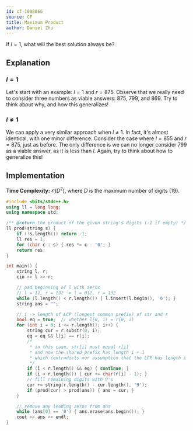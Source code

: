 ```yaml
---
id: cf-100886G
source: CF
title: Maximum Product
author: Daniel Zhu
---
```


<Spoiler title="Hint">

If $l = 1$, what will the best solution always be?

</Spoiler>

## Explanation

### $l = 1$

Let's start with an example: $l = 1$ and $r = 875$. Observe that we really need to consider three numbers as viable answers: $875$, $799$, and $869$. Try to think about why, and how this generalizes!

### $l \neq 1$

We can apply a very similar approach when $l \neq 1$. In fact, it's almost identical, with one minor difference. Consider the case where $l = 855$ and $r = 875$, just as before. The only difference is we can no longer consider $799$ as a viable answer, as it is less than $l$. Again, try to think about how to generalize this!

## Implementation

**Time Complexity:** $\mathcal{O}(D^2)$, where $D$ is the maximum number of digits (19).

<LanguageSection>
<CPPSection>

```cpp
#include <bits/stdc++.h>
using ll = long long;
using namespace std;

/** @return the product of the given string's digits (-1 if empty) */
ll prod(string s) {
	if (!s.length()) return -1;
	ll res = 1;
	for (char c : s) { res *= c - '0'; }
	return res;
}

int main() {
	string l, r;
	cin >> l >> r;

	// pad beginning of l with zeros
	// l = 12, r = 132 -> l = 012, r = 132
	while (l.length() < r.length()) { l.insert(l.begin(), '0'); }
	string ans = "";

	// i -> length of LCP (longest common prefix) of str and r
	bool eq = true;  // whether l[0, i) = r[0, i)
	for (int i = 0; i <= r.length(); i++) {
		string cur = r.substr(0, i);
		eq = eq && l[i] == r[i];
		/*
		 * in this case, str[i] must equal r[i]
		 * and now the shared prefix has length i + 1
		 * which contradicts our assumption that the LCP has length i
		 */
		if (i < r.length() && eq) { continue; }
		if (i < r.length()) { cur += char(r[i] - 1); }
		// fill remaining digits with 9's
		cur += string(r.length() - cur.length(), '9');
		if (prod(cur) > prod(ans)) { ans = cur; }
	}

	// remove any leading zeros from ans
	while (ans[0] == '0') { ans.erase(ans.begin()); }
	cout << ans << endl;
}
```

</CPPSection>
</LanguageSection>
